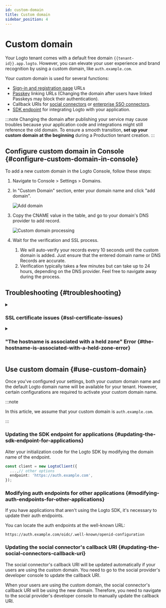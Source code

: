 ```yaml
---
id: custom-domain
title: Custom domain
sidebar_position: 4
---
```


# Custom domain

Your Logto tenant comes with a default free domain `{{tenant-id}}.app.logto`. However, you can elevate your user experience and brand recognition by using a custom domain, like `auth.example.com`.

Your custom domain is used for several functions:

- [Sign-in and registration page](/end-user-flows/sign-up-and-sign-in) URLs
- [Passkey](/end-user-flows/mfa/webauthn) linking URLs (Changing the domain after users have linked Passkeys may block their authentication).
- Callback URIs for [social connectors](/connectors/social-connectors) or [enterprise SSO connectors](/connectors/enterprise-connectors).
- [SDK endpoint](/integrate-logto/application-data-structure#openid-provider-configuration-endpoint) for integrating Logto with your application.

:::note
Changing the domain after publishing your service may cause troubles because your application code and integrations might still reference the old domain. To ensure a smooth transition, **set up your custom domain at the beginning** during a Production tenant creation.
:::

## Configure custom domain in Console \{#configure-custom-domain-in-console}

To add a new custom domain in the Logto Console, follow these steps:

1. Navigate to <CloudLink to="/tenant-settings/domains">Console > Settings > Domains</CloudLink>.
2. In "Custom Domain" section, enter your domain name and click "add domain".

   <img src="/img/assets/custom-domain-section.jpeg" alt="Add domain" />

3. Copy the CNAME value in the table, and go to your domain's DNS provider to add record.

   <img src="/img/assets/custom-domain-processing.jpeg" alt="Custom domain processing" />

4. Wait for the verification and SSL process.
   1. We will auto-verify your records every 10 seconds until the custom domain is added. Just ensure that the entered domain name or DNS Records are accurate.
   2. Verification typically takes a few minutes but can take up to 24 hours, depending on the DNS provider. Feel free to navigate away during the process.

## Troubleshooting \{#troubleshooting}

<details>
<summary>

### SSL certificate issues \{#ssl-certificate-issues}

</summary>

If you encounter SSL certificate issues when setting up your custom domain, it may be related to CAA records in your DNS configuration. CAA records specify which Certificate Authorities (CAs) are authorized to issue certificates for your domain. If you're using CAA records, you will need to authorize both "letsencrypt.org" and "pki.goog" for Logto to issue SSL certificates.

To troubleshoot and resolve SSL certificate issues related to CAA records, refer to [Cloudflare's documentation](https://developers.cloudflare.com/ssl/edge-certificates/caa-records/) on CAA Records.

</details>

<details>
<summary>

### "The hostname is associated with a held zone" Error \{#the-hostname-is-associated-with-a-held-zone-error}

</summary>

If you encounter the error message "The hostname is associated with a held zone, please contact the owner to have the hold removed" when adding a custom domain, it means that the domain is already in Cloudflare zone, and it is set to "Zone Hold" status. See this [Cloudflare documentation](https://developers.cloudflare.com/fundamentals/setup/account/account-security/zone-holds/) for more information.

To resolve this issue, you'll need to release the zone hold. Follow the above link for instructions on how to release the zone hold in Cloudflare.

</details>

## Use custom domain \{#use-custom-domain}

Once you've configured your settings, both your custom domain name and the default Logto domain name will be available for your tenant. However, certain configurations are required to activate your custom domain name.

:::note

In this article, we assume that your custom domain is `auth.example.com`.

:::

### Updating the SDK endpoint for applications \{#updating-the-sdk-endpoint-for-applications}

Alter your initialization code for the Logto SDK by modifying the domain name of the endpoint.

```typescript
const client = new LogtoClient({
  ...,// other options
  endpoint: 'https://auth.example.com',
});
```

### Modifying auth endpoints for other applications \{#modifying-auth-endpoints-for-other-applications}

If you have applications that aren't using the Logto SDK, it's necessary to update their auth endpoints.

You can locate the auth endpoints at the well-known URL:

```
https://auth.example.com/oidc/.well-known/openid-configuration
```

### Updating the social connector's callback URI \{#updating-the-social-connectors-callback-uri}

The social connector's callback URI will be updated automatically if your users are using the custom domain. You need to go to the social provider's developer console to update the callback URI.

When your users are using the custom domain, the social connector's callback URI will be using the new domain. Therefore, you need to navigate to the social provider's developer console to manually update the callback URI.
